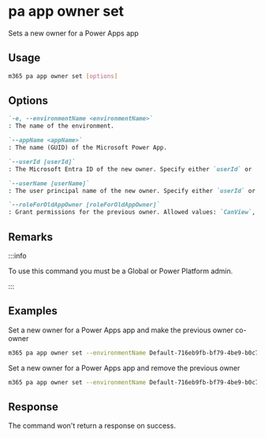 
# pa app owner set

Sets a new owner for a Power Apps app

## Usage

```sh
m365 pa app owner set [options]
```

## Options

```md definition-list
`-e, --environmentName <environmentName>`
: The name of the environment.

`--appName <appName>`
: The name (GUID) of the Microsoft Power App.

`--userId [userId]`
: The Microsoft Entra ID of the new owner. Specify either `userId` or `userName` but not both.

`--userName [userName]`
: The user principal name of the new owner. Specify either `userId` or `userName` but not both.

`--roleForOldAppOwner [roleForOldAppOwner]`
: Grant permissions for the previous owner. Allowed values: `CanView`, `CanEdit`. Don't specify a value to remove the previous owner from the app.
```

<Global />

## Remarks

:::info

To use this command you must be a Global or Power Platform admin.

:::

## Examples

Set a new owner for a Power Apps app and make the previous owner co-owner

```sh
m365 pa app owner set --environmentName Default-716eb9fb-bf79-4be9-b0c7-900824fcbe25 --appName 7ab97923-4a4d-4467-b030-12071d2b810b --userId c6ee6ed4-0172-4fdc-87a3-cfd9c324de1d --roleForOldAppOwner CanEdit
```

Set a new owner for a Power Apps app and remove the previous owner

```sh
m365 pa app owner set --environmentName Default-716eb9fb-bf79-4be9-b0c7-900824fcbe25 --appName 7ab97923-4a4d-4467-b030-12071d2b810b --userName john.doe@contoso.com
```

## Response

The command won't return a response on success.
